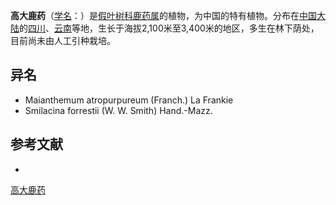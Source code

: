 {{Speciesbox
| name = 高大鹿药
| status = 
| status_system = 
| image =
| genus = Smilacina
| species = atropurpurea
| authority = (Franch.) Wang et Tang
}}

'''高大鹿药'''（[[学名|学名]]：{{lang|la|''Smilacina atropurpurea''}}）是[[假叶树科|假叶树科]][[鹿药属|鹿药属]]的植物，为中国的特有植物。分布在[[中国大陆|中国大陆]]的[[四川|四川]]、[[云南|云南]]等地，生长于海拔2,100米至3,400米的地区，多生在林下荫处，目前尚未由人工引种栽培。

== 异名 ==
* Maianthemum atropurpureum (Franch.) La Frankie
* Smilacina forrestii (W. W. Smith) Hand.-Mazz.

== 参考文献 ==
<div class="references-small">
* {{cite web| url =http://www.bioinfo.cn/db05/KmzwSpecies.php?action=view&id=5595| title =高大鹿药| work =《中国高等植物数据库全库》| publisher =中国科学院微生物研究所| author =昆明植物研究所| accessdate =2009-02-24| deadurl =yes| archiveurl =https://web.archive.org/web/20160305071949/http://www.bioinfo.cn/db05/KmzwSpecies.php?action=view&id=5595| archivedate =2016-03-05}}
</div>
{{Taxonbar|from=Q15227040}}

[[Category:鹿药属|高大鹿药]]


{{植物小作品}}